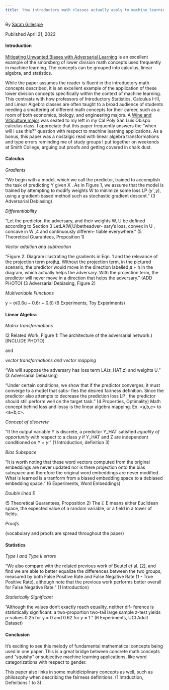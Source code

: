 ```yaml
---
title: 'How introductory math classes actually apply to machine learning'
---
```


By [Sarah Gillespie](https://www.linkedin.com/in/sarahg4567/)
 
Published April 21, 2022


#### Introduction

[Mitigating Unwanted Biases with Adversarial Learning](https://dl.acm.org/doi/pdf/10.1145/3278721.3278779) is an excellent example of the smorsberg of lower division math concepts used frequently in machine learning. The concepts can be grouped into calculus, linear algebra, and statistics.

While the paper assumes the reader is fluent in the introductory math concepts described, it is an excellent example of the application of these lower division concepts specifically within the context of machine learning. This contrasts with how professors of Introductory Statistics, Calculus I-III, and Linear Algebra classes are often taught to a broad audience of students needing a smattering of different math concepts for their career, such as a room of both economics, biology, and engineering majors. A [Wine and Viticulture major](https://wvit.calpoly.edu) was seated to my left in my Cal Poly San Luis Obispo calculus class. I appreciate that this paper frequently answers the "when will I use this?" question with respect to machine learning applications. As a bonus, this paper was a nostalgic read with linear algebra transformations and type errors reminding me of study groups I put together on weekends at Smith College, arguing out proofs and getting covered in chalk dust.


#### Calculus

*Gradients*

"We begin with a model, which we call the predictor, trained to accomplish the task of predicting Y given X . As in Figure 1, we assume that the model is trained by attempting to modify weights W to minimize some loss LP (yˆ,y), using a gradient-based method such as stochastic gradient descent." (3 Adversarial Debiasing)

*Differentiability*

"Let the predictor, the adversary, and their weights W, U be defined according to Section 3 LetLA(W,U)betheadver- sary’s loss, convex in U , concave in W ,4 and continuously differen- tiable everywhere." (5 Theoretical Guarantees, Proposition 1)


*Vector addition and subtraction*

"Figure 2: Diagram illustrating the gradients in Eqn. 1 and the relevance of the projection term projhд. Without the projection term, in the pictured scenario, the predictor would move in the direction labelled д + h in the diagram, which actually helps the adversary. With the projection term, the predictor will never move in a direction that helps the adversary." (ADD PHOTO) (3 Adversarial Debiasing, Figure 2)

*Multivariable Functions*

y = σ(0.6u − 0.6r + 0.6)
(6 Experiments, Toy Experiments)

#### Linear Algebra

*Matrix transformations*

(2 Related Work, Figure 1: The architecture of the adversarial network.)
[INCLUDE PHOTO]

and 

*vector transformations and vector mapping*

"We will suppose the adversary has loss term LA(z_HAT,z) and weights U." (3 Adversarial Debiasing)

"Under certain conditions, we show that if the predictor converges, it must converge to a model that satis- fies the desired fairness definition. Since the predictor also attempts to decrease the prediction loss LP , the predictor should still perform well on the target task." (4 Properties, Optimality)
Math concept behind loss and lossy is the linear algebra mapping. Ex. <a,b,c> to <a+b,c>.

*Concept of discerete*

"If the output variable Y is discrete, a predictor Y_HAT satisfied *equality of opportunity* with respect to a class *y* if Y_HAT and Z are independent conditioned on Y = *y*." (1 Introduction, definition 3)

*Bias Subspace*

"It is worth noting that these word vectors computed from the original embeddings are never updated nor is there projection onto the bias subspace and therefore the original word embeddings are never modified. What is learned is a tranform from a biased embedding space to a debiased embedding space."
(6 Experiments, Word Embeddings)

*Double lined E*

(5 Theoretical Guarantees, Proposition 2)
The 𝔼
E
 means either Euclidean space, the expected value of a random variable, or a field in a tower of fields. 

*Proofs*

(vocabulary and proofs are spread throughout the paper)


#### Statistics

*Type I and Type II errors*

"We also compare with the related previous work of Beutel et al. [2], and find we are able to better equalize the differences between the two groups, measured by both False Positive Rate and False Negative Rate (1 - True Positive Rate), although note that the previous work performs better overall for False Negative Rate." (1 Introduction)

*Statistically Significant*

"Although the values don’t exactly reach equality, neither dif- ference is statistically significant: a two-proportion two-tail large sample z-test yields p-values 0.25 for y = 0 and 0.62 for y = 1."
(6 Experiments, UCI Adult Dataset)

#### Conclusion
It's exciting to see this melody of fundamental mathematical concepts being used in one paper. This is a great bridge between concrete math concepts and "squishy" or subjective machine learning applications, like word categorizations with respect to gender.

This paper also links in some multidiciplinary concepts as well, such as philosophy when describing the fairness definitions. (1 Intrduction, Definitions 1 to 3).

<br>
